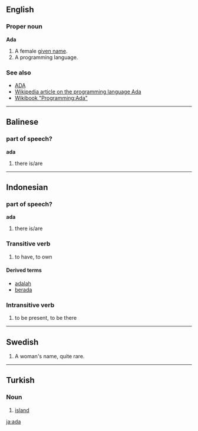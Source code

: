 ==English==
===Proper noun===
'''Ada'''

# A female [[given name]].
# A programming language.

===See also===
*[[ADA]]
*[[w:Ada_programming_language|Wikipedia article on the programming language Ada]]
*[http://en.wikibooks.org/wiki/Programming:Ada Wikibook "Programming:Ada"]

----

==Balinese==
===part of speech?===
'''ada'''

# there is/are

----
==Indonesian==
===part of speech?===
'''ada'''

# there is/are

===Transitive verb===
# to have, to own

====Derived terms====
*[[adalah]] <!-- is, am, are -->
*[[berada]] <!-- # to be (in a place) # well-off #''[[Dia]] '''berada''' [[di]] Surabaya'' - He is in Surabaya. -->

===Intransitive verb===
# to be present, to be there

----
==Swedish==
# A woman's name, quite rare.

----
==Turkish==
===Noun===

# [[island]]
[[ja:ada]]